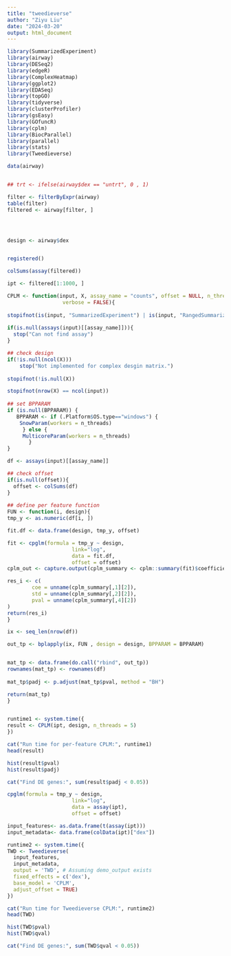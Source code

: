 ```yaml
---
title: "tweedieverse"
author: "Ziyu Liu"
date: "2024-03-20"
output: html_document
---
```


```r
library(SummarizedExperiment)
library(airway)
library(DESeq2)
library(edgeR)
library(ComplexHeatmap)
library(ggplot2)
library(EDASeq)
library(topGO)
library(tidyverse)
library(clusterProfiler)
library(gsEasy)
library(GOfuncR)
library(cplm)
library(BiocParallel)
library(parallel)
library(stats)
library(Tweedieverse)
```



```r


data(airway)


## trt <- ifelse(airway$dex == "untrt", 0 , 1)

filter <- filterByExpr(airway)
table(filter)
filtered <- airway[filter, ]




design <- airway$dex


registered()


```


```r
colSums(assay(filtered))

```



```r

ipt <- filtered[1:1000, ]

CPLM <- function(input, X, assay_name = "counts", offset = NULL, n_threads = 1, BPPARAM = NULL,
                  verbose = FALSE){
  
stopifnot(is(input, "SummarizedExperiment") | is(input, "RangedSummarizedExperiment"))
  
if(is.null(assays(input)[[assay_name]])){
  stop("Can not find assay")
}

## check design
if(!is.null(ncol(X)))
    stop("Not implemented for complex desgin matrix.")
  
stopifnot(!is.null(X))

stopifnot(nrow(X) == ncol(input))
  
## set BPPARAM
if (is.null(BPPARAM)) {
   BPPARAM <- if (.Platform$OS.type=="windows") {
    SnowParam(workers = n_threads)
     } else {
     MulticoreParam(workers = n_threads)
       }
}

df <- assays(input)[[assay_name]]

## check offset
if(is.null(offset)){
  offset <- colSums(df)
}
  
## define per feature function
FUN <- function(i, design){
tmp_y <- as.numeric(df[i, ])

fit.df <- data.frame(design, tmp_y, offset)

fit <- cpglm(formula = tmp_y ~ design, 
                     link="log",
                     data = fit.df,
                     offset = offset)
cplm_out <- capture.output(cplm_summary <- cplm::summary(fit)$coefficients)

res_i <- c(
        coe = unname(cplm_summary[,1][2]),
        std = unname(cplm_summary[,2][2]),
        pval = unname(cplm_summary[,4][2])
)
return(res_i)
}

ix <- seq_len(nrow(df))

out_tp <- bplapply(ix, FUN , design = design, BPPARAM = BPPARAM)


mat_tp <- data.frame(do.call("rbind", out_tp))
rownames(mat_tp) <- rownames(df)
 
mat_tp$padj <- p.adjust(mat_tp$pval, method = "BH")

return(mat_tp)
}


runtime1 <- system.time({ 
result <- CPLM(ipt, design, n_threads = 5)
})

cat("Run time for per-feature CPLM:", runtime1)
head(result)

hist(result$pval)
hist(result$padj)

cat("Find DE genes:", sum(result$padj < 0.05))

cpglm(formula = tmp_y ~ design, 
                     link="log",
                     data = assay(ipt),
                     offset = offset)

```

```r
input_features<- as.data.frame(t(assay(ipt)))
input_metadata<- data.frame(colData(ipt)["dex"])

runtime2 <- system.time({
TWD <- Tweedieverse(
  input_features,
  input_metadata, 
  output = 'TWD', # Assuming demo_output exists
  fixed_effects = c('dex'),
  base_model = 'CPLM',
  adjust_offset = TRUE)
})


```


```r
cat("Run time for Tweedieverse CPLM:", runtime2)
head(TWD)

hist(TWD$pval)
hist(TWD$qval)

cat("Find DE genes:", sum(TWD$qval < 0.05))
```

